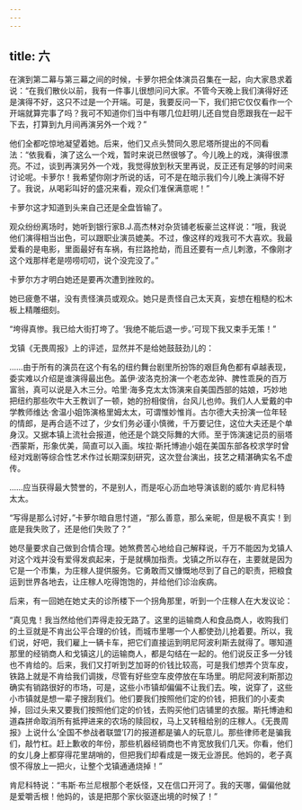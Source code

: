 ```yaml
---
---
---
```

title: 六
---




在演到第二幕与第三幕之间的时候，卡萝尔把全体演员召集在一起，向大家恳求着说：“在我们散伙以前，我有一件事儿很想问问大家。不管今天晚上我们演得好还是演得不好，这只不过是一个开端。可是，我要反问一下，我们把它仅仅看作一个开端就算完事了吗？我可不知道你们当中有哪几位赶明儿还自觉自愿跟我在一起干下去，打算到九月间再演另外一个戏？”

他们全都吃惊地凝望着她。后来，他们又点头赞同久恩尼塔所提出的不同看法：“依我看，演了这么一个戏，暂时来说已然很够了。今儿晚上的戏，演得很漂亮。不过，谈到再演另外一个戏，我觉得放到秋天里再说，反正还有足够的时间来讨论呢。卡萝尔！我希望你刚才所说的话，可不是在暗示我们今儿晚上演得不好了。我说，从喝彩叫好的盛况来看，观众们准保满意呢！”

卡萝尔这才知道到头来自己还是全盘皆输了。

观众纷纷离场时，她听到银行家B.J.高杰林对杂货铺老板豪兰这样说：“哦，我说他们演得相当出色，可以跟职业演员媲美。不过，像这样的戏我可不大喜欢。我最爱看的是电影，里面最好有车祸，有拦路抢劫，而且还要有一点儿刺激，不像刚才这个戏那样老是唠唠叨叨，说个没完没了。”

卡萝尔方才明白她还是要再次遭到挫败的。

她已疲惫不堪，没有责怪演员或观众。她只是责怪自己太天真，妄想在粗糙的松木板上精雕细刻。

“垮得真惨。我已给大街打垮了。‘我绝不能后退一步。’可现下我又束手无策！”

戈镇《无畏周报》上的评述，显然并不是给她鼓鼓劲儿的：

……由于所有的演员在这个有名的纽约舞台剧里所扮饰的艰巨角色都有卓越表现，委实难以介绍是谁演得最出色。盖伊·波洛克扮演一个老态龙钟、脾性乖戾的百万富翁，真可以说是入木三分。哈里·海多克太太饰演来自美国西部的姑娘，巧妙地把纽约那些吹牛大王教训了一顿，她的扮相俊俏，台风儿也帅。我们人人爱戴的中学教师维达·舍温小姐饰演格里姆太太，可谓惟妙惟肖。古尔德大夫扮演一位年轻的情郎，是再合适不过了，少女们务必谨小慎微，千万要记住，这位大夫还是个单身汉。又据本镇上流社会报道，他还是个跳交际舞的大师。至于饰演速记员的丽塔·西蒙斯，形象优美，简直可以入画。埃拉·斯托博迪小姐在美国东部各校求学时曾经对戏剧等综合性艺术作过长期深刻研究，这次登台演出，技艺之精湛确实名不虚传。

……应当获得最大赞誉的，不是别人，而是呕心沥血地导演该剧的威尔·肯尼科特太太。

“写得是那么讨好，”卡萝尔暗自思忖道，“那么善意，那么亲昵，但是极不真实！到底是我失败了，还是他们失败了？”

她尽量要求自己做到合情合理。她煞费苦心地给自己解释说，千万不能因为戈镇人对这个戏并没有爱得发疯起来，于是就横加指责。戈镇之所以存在，主要就是因为它是一个市集，为庄稼人提供服务。它勇敢而又慷慨地尽到了自己的职责，把粮食运到世界各地去，让庄稼人吃得饱饱的，并给他们诊治疾病。

后来，有一回她在她丈夫的诊所楼下一个拐角那里，听到一个庄稼人在大发议论：

“真见鬼！我当然给他们弄得走投无路了。这里的运输商人和食品商人，收购我们的土豆就是不肯出公平合理的价钱，而城市里哪一个人都使劲儿抢着要。所以，我们说，好吧，我们雇上一辆卡车，把它们直接运到明尼阿波利斯去就得了。哪知道那里的经销商人和戈镇这儿的运输商人，都是勾结在一起的。他们说反正多一分钱也不肯给的。后来，我们又打听到芝加哥的价钱比较高，可是我们想弄个货车皮，铁路上就是不肯给我们调拨，尽管有好些空车皮停放在车场里。明尼阿波利斯那边确实有销路很好的市场，可是，这些小市镇却偏偏不让我们去。唉，说穿了，这些小市镇就是想一辈子搜刮我们。他们要我们按照他们定的价钱，把我们的小麦卖掉，回过头来又要我们按照他们定的价钱，去购买他们店铺里的衣服。斯托博迪和道森拼命取消所有抵押进来的农场的赎回权，马上又转租给别的庄稼人。《无畏周报》上说什么‘全国不参战者联盟’[7]的报道都是骗人的玩意儿。那些律师老是骗我们，敲竹杠。赶上歉收的年份，那些机器经销商也不肯宽放我们几天。你看，他们的女儿身上都穿得花里胡哨的，但把我们却看成是一拨无业游民。他妈的，老子真恨不得放上一把火，让整个戈镇通通烧掉！”

肯尼科特说：“韦斯·布兰尼根那个老妖怪，又在信口开河了。我的天哪，偏偏他就是爱嚼舌根！他妈的，该是把那个家伙驱逐出境的时候了！”